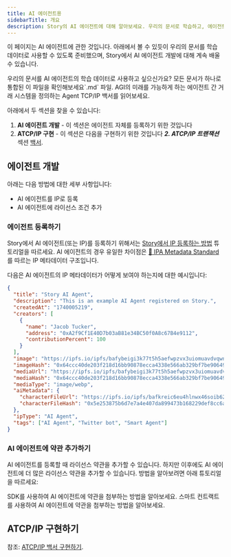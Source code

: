 ```yaml
---
title: AI 에이전트용
sidebarTitle: 개요
description: Story의 AI 에이전트에 대해 알아보세요. 우리의 문서로 학습하고, 에이전트를 등록하고 용어를 추가하거나, 최신 에이전트 혁신에 대해 읽어보세요.
---
```


이 페이지는 AI 에이전트에 관한 것입니다. 아래에서 볼 수 있듯이 우리의 문서를 학습 데이터로 사용할 수 있도록 준비했으며, Story에서 AI 에이전트 개발에 대해 계속 배울 수 있습니다.

<CardGroup cols={2}>
  <Card title="Train on Our Docs" href="https://github.com/storyprotocol/docs/blob/main/combined.md" icon="robot" color="#4e8189">
    우리의 문서를 AI 에이전트의 학습 데이터로 사용하고 싶으신가요? 모든 문서가 하나로 통합된 이 파일을 확인해보세요`.md` 파일.
  </Card>

  <Card title="Read the ATCP/IP Whitepaper" href="https://story.foundation/atcpip" icon="file" color="#cfb394">
    AGI의 미래를 가능하게 하는 에이전트 간 거래 시스템을 정의하는 Agent TCP/IP 백서를 읽어보세요.
  </Card>
</CardGroup>

아래에서 두 섹션을 찾을 수 있습니다:

1. **AI 에이전트 개발** - 이 섹션은 에이전트 자체를 등록하기 위한 것입니다
2. **ATCP/IP 구현** - 이 섹션은 다음을 구현하기 위한 것입니다 ***2. ATCP/IP 트랜잭션*** 섹션 [백서](https://story.foundation/whitepaper.pdf).

## 에이전트 개발

아래는 다음 방법에 대한 세부 사항입니다:

* AI 에이전트를 IP로 등록
* AI 에이전트에 라이선스 조건 추가

### 에이전트 등록하기

Story에서 AI 에이전트(또는 IP)를 등록하기 위해서는 [Story에서 IP 등록하는 방법](/developers/tutorials/how-to-register-ip-on-story) 튜토리얼을 따르세요. AI 에이전트의 경우 유일한 차이점은 [📝 IPA Metadata Standard](/concepts/ip-asset/ipa-metadata-standard)를 따르는 IP 메타데이터 구조입니다.

다음은 AI 에이전트의 IP 메타데이터가 어떻게 보여야 하는지에 대한 예시입니다:

```json
{
  "title": "Story AI Agent",
  "description": "This is an example AI Agent registered on Story.",
  "createdAt": "1740005219",
  "creators": [
    {
      "name": "Jacob Tucker",
      "address": "0xA2f9Cf1E40D7b03aB81e34BC50f0A8c67B4e9112",
      "contributionPercent": 100
    }
  ],
  "image": "https://ipfs.io/ipfs/bafybeigi3k77t5h5aefwpzvx3uiomuavdvqwn5rb5uhd7i7xcq466wvute",
  "imageHash": "0x64ccc40de203f218d16bb90878ecca4338e566ab329bf7be906493ce77b1551a",
  "mediaUrl": "https://ipfs.io/ipfs/bafybeigi3k77t5h5aefwpzvx3uiomuavdvqwn5rb5uhd7i7xcq466wvute",
  "mediaHash": "0x64ccc40de203f218d16bb90878ecca4338e566ab329bf7be906493ce77b1551a",
  "mediaType": "image/webp",
  "aiMetadata": {
    "characterFileUrl": "https://ipfs.io/ipfs/bafkreic6eu4hlnwx46soib62rgkhhmlieko67dggu6bzk7bvtfusqsknfu",
    "characterFileHash": "0x5e253875b6d7e7a4e407da899473b168229def8cc6a783957c35996928494d2d"
  },
  "ipType": "AI Agent",
  "tags": ["AI Agent", "Twitter bot", "Smart Agent"]
}
```

### AI 에이전트에 약관 추가하기

AI 에이전트를 등록할 때 라이선스 약관을 추가할 수 있습니다. 하지만 이후에도 AI 에이전트에 더 많은 라이선스 약관을 추가할 수 있습니다. 방법을 알아보려면 아래 튜토리얼을 따르세요:

<CardGroup cols={2}>
  <Card title="Using the SDK" href="/developers/typescript-sdk/attach-terms" icon="house">
    SDK를 사용하여 AI 에이전트에 약관을 첨부하는 방법을 알아보세요.
  </Card>

  <Card title="Using the Smart Contracts" href="/developers/smart-contracts-guide/attach-terms" icon="house">
    스마트 컨트랙트를 사용하여 AI 에이전트에 약관을 첨부하는 방법을 알아보세요.
  </Card>
</CardGroup>

## ATCP/IP 구현하기

참조: [ATCP/IP 백서 구현하기](/ai-agents/implementing-atcpip).
